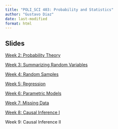```yaml
---
title: "POLI_SCI 403: Probability and Statistics"
author: "Gustavo Diaz"
date: last-modified
format: html
---
```


## Slides

[Week 2: Probability Theory](slides/week2.html)

[Week 3: Summarizing Random Variables](slides/week3.html)

[Week 4: Random Samples](slides/week4.html)

[Week 5: Regression](slides/week5.html)

[Week 6: Parametric Models](slides/week6.html)

[Week 7: Missing Data](slides/week7.html)

[Week 8: Causal Inference I](slides/week8.html)

Week 9: Causal Inference II